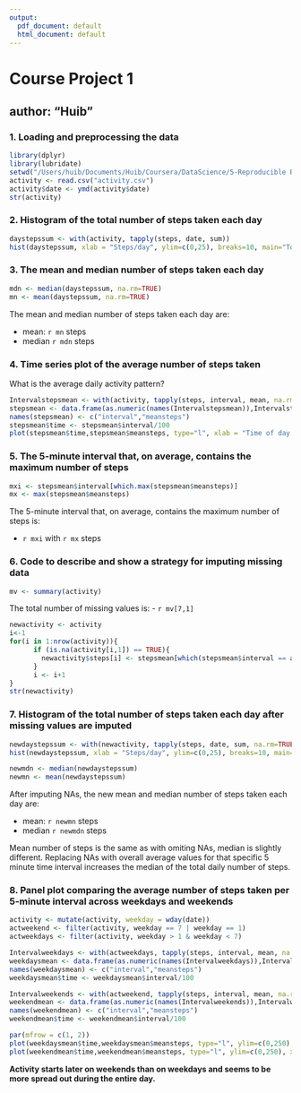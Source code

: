 ```yaml
---
output:
  pdf_document: default
  html_document: default
---
```

# Course Project 1
## author: "Huib"

### 1. Loading and preprocessing the data

```r
library(dplyr)
library(lubridate)
setwd("/Users/huib/Documents/Huib/Coursera/DataScience/5-Reproducible Research/Assignment")
activity <- read.csv("activity.csv")
activity$date <- ymd(activity$date)
str(activity)
```


### 2. Histogram of the total number of steps taken each day
```r
daystepssum <- with(activity, tapply(steps, date, sum))
hist(daystepssum, xlab = "Steps/day", ylim=c(0,25), breaks=10, main="Total number of steps/day", col="blue")
```


### 3. The mean and median number of steps taken each day
```r
mdn <- median(daystepssum, na.rm=TRUE)
mn <- mean(daystepssum, na.rm=TRUE)
```

The mean and median number of steps taken each day are:

- mean: `r mn`  steps
- median `r mdn` steps


### 4. Time series plot of the average number of steps taken
What is the average daily activity pattern?
```r
Intervalstepsmean <- with(activity, tapply(steps, interval, mean, na.rm=TRUE))
stepsmean <- data.frame(as.numeric(names(Intervalstepsmean)),Intervalstepsmean)
names(stepsmean) <- c("interval","meansteps")
stepsmean$time <- stepsmean$interval/100
plot(stepsmean$time,stepsmean$meansteps, type="l", xlab = "Time of day (hour)", ylab="Average steps per 5 minutes", main="Average daily activity pattern", col="red")
```
  

### 5. The 5-minute interval that, on average, contains the maximum number of steps   
```r
mxi <- stepsmean$interval[which.max(stepsmean$meansteps)]
mx <- max(stepsmean$meansteps)
```  

The 5-minute interval that, on average, contains the maximum number of steps is: 

- `r mxi` with `r mx` steps


### 6. Code to describe and show a strategy for imputing missing data

```r
mv <- summary(activity)
```

The total number of missing values is:
- `r mv[7,1]`

```r
newactivity <- activity
i<-1
for(i in 1:nrow(activity)){
      if (is.na(activity[i,1]) == TRUE){
        newactivity$steps[i] <- stepsmean[which(stepsmean$interval == activity[i,3]),2]
      }
      i <- i+1
}
str(newactivity)
```
    
    
### 7. Histogram of the total number of steps taken each day after missing values are imputed

```r
newdaystepssum <- with(newactivity, tapply(steps, date, sum, na.rm=TRUE))
hist(newdaystepssum, xlab = "Steps/day", ylim=c(0,25), breaks=10, main="Total number of steps/day with imputed data", col="green")
```

```r
newmdn <- median(newdaystepssum)
newmn <- mean(newdaystepssum)
```

After imputing NAs, the new mean and median number of steps taken each day are:

- mean: `r newmn`  steps
- median `r newmdn` steps

Mean number of steps is the same as with omiting NAs, median is slightly different. Replacing NAs with overall average values for that specific 5 minute time interval increases the median of the total daily number of steps.


### 8. Panel plot comparing the average number of steps taken per 5-minute interval across weekdays and weekends
```r
activity <- mutate(activity, weekday = wday(date))
actweekend <- filter(activity, weekday == 7 | weekday == 1)
actweekdays <- filter(activity, weekday > 1 & weekday < 7)

Intervalweekdays <- with(actweekdays, tapply(steps, interval, mean, na.rm=TRUE))
weekdaysmean <- data.frame(as.numeric(names(Intervalweekdays)),Intervalweekdays)
names(weekdaysmean) <- c("interval","meansteps")
weekdaysmean$time <- weekdaysmean$interval/100

Intervalweekends <- with(actweekend, tapply(steps, interval, mean, na.rm=TRUE))
weekendmean <- data.frame(as.numeric(names(Intervalweekends)),Intervalweekends)
names(weekendmean) <- c("interval","meansteps")
weekendmean$time <- weekendmean$interval/100

par(mfrow = c(1, 2))
plot(weekdaysmean$time,weekdaysmean$meansteps, type="l", ylim=c(0,250), xlab = "Time on weekday (hour)", ylab="Average steps per 5 minutes on weekdays", main="Steps/5min on weekdays", col="black")
plot(weekendmean$time,weekendmean$meansteps, type="l", ylim=c(0,250), xlab = "Time on weekendday (hour)", ylab="Average steps per 5 minutes on weekendday", main="Steps/5min on weekend", col="magenta")
```

**Activity starts later on weekends than on weekdays and seems to be more spread out during the entire day.**